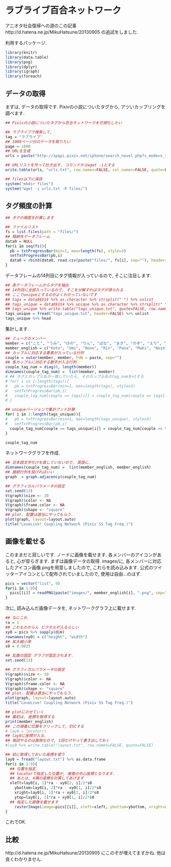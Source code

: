 ラブライブ百合ネットワーク
===
アニオタ社会復帰への道のこの記事 
http://d.hatena.ne.jp/MikuHatsune/20130905
の追試をしました. 

利用するパッケージ. 
```r
library(knitr)
library(data.table)
library(png)
library(dplyr)
library(igraph)
library(foreach)
```

## データの取得
まずは, データの取得です. 
Pixivの小説についたタグから, アツいカップリングを調べます.
```r
## Pixivの小説についたタグから百合ネットワークを可視化したい

## ラブライブで検索して, 
tag = "ラブライブ"
## 1000ページ分のデータを取りたい
page = 1000
## URLを生成
urls = paste("http://spapi.pixiv.net/iphone/search_novel.php?s_mode=s_tag&p=", seq(page), "&word=", tag, sep="")

## URLリストを作って吐き出す. コマンドからwget -iとする
write.table(urls, "urls.txt", row.names=FALSE, col.names=FALSE, quote=FALSE)

## files以下に保存
system("mkdir files")
system("wget -i urls.txt -P files/")
```

## タグ頻度の計算
```r
## タグの頻度を計算します

## ファイルリスト
fs = list.files(path = "files/")
## 格納先データフレーム
data0 = NULL
for(i in seq(fs)){
  pb = txtProgressBar(min=1, max=length(fs), style=3)
  setTxtProgressBar(pb,i)
  data0 = rbind(data0, read.csv(paste("files/", fs[i], sep=""), header=FALSE))
}
```

データフレームの14列目にタグ情報が入っているので, そこに注目します.
```r
## 各データフレームからタグを抽出
## 14列目に全部入っているので, そこを分解すればタグが得られる
## ここでuniqueとするのがよくわかっていないです
## tags = data0$V14 %>% as.character %>% strsplit(" ") %>% unlist
## tags_unique = data0$V14 %>% unique %>% as.character %>% strsplit(" ") %>% unlist
## tags_unique %>% write.table("tags_unique.txt", quote=FALSE, row.names=FALSE, col.names=FALSE)
tags_unique = fread("tags_unique.txt", header=FALSE) %>% unlist
tags_unique %>% head
```

集計します. 
```r
## ミューズのメンバー 
member = c("こと", "うみ", "ほの", "りん", "ぱな", "まき", "のぞ", "えり", "にこ")
member_english = c("Koto", "Umi", "Hono", "Rin", "Pana", "Maki", "Nozo", "Eri", "Nico")
## カップルに対応する要素が入っている行列
couple = outer(member, member, FUN = paste, sep="")
## 各カップルに対応する数字が入る行列
couple_tag_num = diag(0, length(member))
dimnames(couple_tag_num) =  list(member, member)
# ## タグとカップル名が一致していたら, そのカップル名のtag_numを+1する
# for( i in 1:length(tags)){
#   pb = txtProgressBar(min=1, max=length(tags), style=3)
#   setTxtProgressBar(pb,i)
#   couple_tag_num[couple == tags[i]] = couple_tag_num[couple == tags[i]] + 1
# }

## uniqueバージョンで集計アンド計算
for( i in 1:length(tags_unique)){
#   pb = txtProgressBar(min=1, max=length(tags_unique), style=3)
#   setTxtProgressBar(pb,i)
  couple_tag_num[couple == tags_unique[i]] = couple_tag_num[couple == tags_unique[i]] + 1
}

couple_tag_num

```

ネットワークグラフを作成.
```r
## 日本語文字化けを直していないので, 英語に.
dimnames(couple_tag_num) =  list(member_english, member_english)
## 接続行列を投げればいい
graph  = graph.adjacency(couple_tag_num)

## グラフィカルパラメータの設定
set.seed(13)
V(graph)$size <- 30
V(graph)$color <- NA
V(graph)$frame.color <- NA
V(graph)$shape <- "square"
## plot. 配置は適当にやってもらう.
plot(graph, layout=layout.auto)
title("LoveLive! Coupling Network (Pixiv SS Tag Freq.)")

```

## 画像を載せる

このままだと寂しいです. ノードに画像を載せます. 
各メンバーのアイコンがあると, 心が安らぎます. 
まずは画像データの取得.
images/に, 各メンバーに対応したアイコン画像.pngを用意しましたので, これらを読み込みます.
公式のツイッターアイコンとして配布されていましたので, 使用は自由...のはず. 
```r
pics = vector("list", 9)
for(i in 1:9){
  pics[[i]] = readPNG(paste("images/", member_english[i], ".png", sep=""), native=TRUE)
}
```

次に, 読み込んだ画像データを, ネットワークグラフ上に載せます.
```r
## なにこれ
ra = 1 
## これもわからん ピクセルが入るらしい
xy0 = pics %>% sapply(dim)
rownames(xy0) = c("height", "width")
## 拡大縮小率
s0 = 0.0025

## 乱数の固定 グラフが固定されます. 
set.seed(13)

## グラフィカルパラメータの設定
V(graph)$size <- 30
V(graph)$color <- NA
V(graph)$frame.color <- NA
V(graph)$shape <- "square"
## plot. 配置は適当にやってもらう.
plot(graph, layout=layout.auto)
title("LoveLive! Coupling Network (Pixiv SS Tag Freq.)")

## plotにのせていく
## 最初は, 座標を取得する
print(member_english)
## この順番に位置をクリックして, ESCする
# lay0 = locator()
## lay0に座標が入る. 
## 毎回やるのは面倒なので, 1回だけやって書き出しておく
#lay0 %>% write.table("layout.txt", row.names=FALSE, quote=FALSE)

## 前に取得しておいた座標を使う
lay0 = fread("layout.txt") %>% as.data.frame
for(i in 1:9){
  ## 位置を指定
  ## locatorで指定した位置が, 画像の中心座標となります.
  ## あとは, 4隅の座標を計算してあげます
  xleft=lay0[i, 1]*ra - xy0[2, i]/2*s0
	ybottom=lay0[i, 2]*ra - xy0[1, i]/2*s0
	xright=lay0[i, 1]*ra + xy0[2, i]/2*s0
	ytop=lay0[i, 2]*ra + xy0[1, i]/2*s0
  ## 指定した画像を載せます
	rasterImage(image=pics[[i]], xleft=xleft, ybottom=ybottom, xright=xright, ytop=ytop, xpd=TRUE)
}
```

これでOK.

## 比較
http://d.hatena.ne.jp/MikuHatsune/20130905
にこのぞが増えてますかね. 他は良くわかりません. 



